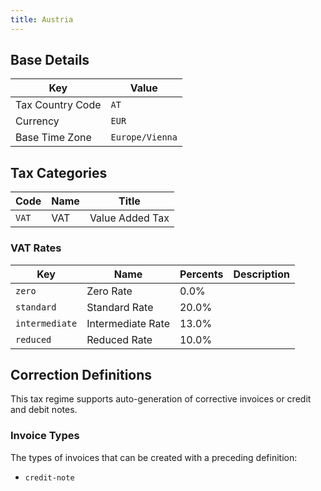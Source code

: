 ```yaml
---
title: Austria
---
```


## Base Details

| Key | Value |
| --- | ----- |
| Tax Country Code | <code>AT</code> |
| Currency | <code>EUR</code> |
| Base Time Zone | <code>Europe/Vienna</code> |

## Tax Categories

| Code | Name | Title |
| ---- | ---- | ----- |
| <code>VAT</code> | VAT | Value Added Tax |

### VAT Rates

| Key | Name | Percents | Description |
| --- | ---- | -------- | ----------- |
| <code>zero</code> | Zero Rate | 0.0% |  |
| <code>standard</code> | Standard Rate | 20.0% |  |
| <code>intermediate</code> | Intermediate Rate | 13.0% |  |
| <code>reduced</code> | Reduced Rate | 10.0% |  |

## Correction Definitions

This tax regime supports auto-generation of corrective invoices
or credit and debit notes.

### Invoice Types

The types of invoices that can be created with a preceding definition:
- <code>credit-note</code>